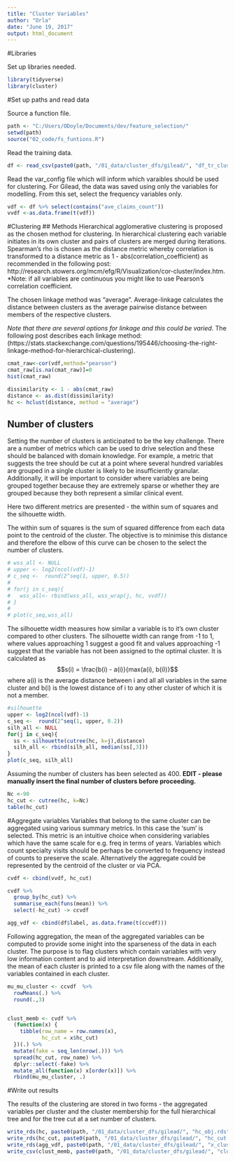 ```yaml
---
title: "Cluster Variables"
author: "Orla"
date: "June 19, 2017"
output: html_document
---
```



#Libraries

Set up libraries needed. 

```r
library(tidyverse)
library(cluster)
```



#Set up paths and read data 

Source a function file. 

```r
path <- "C:/Users/ODoyle/Documents/dev/feature_selection/"
setwd(path)
source("02_code/fs_funtions.R")
```

Read the training data.  
```r
df <- read_csv(paste0(path, "/01_data/cluster_dfs/gilead/", "df_tr_clust.csv"))

```

Read the var_config file which will inform which varaibles should be used for clustering. For Gilead, the data was saved using only the variables for modelling. From this set, select the frequency variables only. 

```r
vdf <- df %>% select(contains("ave_claims_count"))
vvdf <-as.data.frame(t(vdf))

```


#Clustering 
## Methods
Hierarchical agglomerative clustering is proposed as the chosen method for clustering. In hierarchical clustering each variable initiates in its own cluster and pairs of clusters are merged during iterations. Spearman's rho is chosen as the distance metric whereby correlation is transformed to a distance metric as 1 - abs(correlation_coefficient) as recommended in the following post: http://research.stowers.org/mcm/efg/R/Visualization/cor-cluster/index.htm. *Note: if all variables are continuous you might like to use Pearson's correlation coefficient. 

The chosen linkage method was "average". Average-linkage calculates the distance between clusters as the average pairwise distance between members of the respective clusters.  

*Note that there are several options for linkage and this could be varied*. The following post describes each linkage method: (https://stats.stackexchange.com/questions/195446/choosing-the-right-linkage-method-for-hierarchical-clustering). 



```r
cmat_raw<-cor(vdf,method="pearson")
cmat_raw[is.na(cmat_raw)]=0
hist(cmat_raw)
```
```r
dissimilarity <- 1 - abs(cmat_raw)
distance <- as.dist(dissimilarity)
hc <- hclust(distance, method = "average")
```

## Number of clusters
Setting the number of clusters is anticipated to be the key challenge. There are a number of metrics which can be used to drive selection and these should be balanced with domain knowledge. For example, a metric that suggests the tree should be cut at a point where several hundred variables are grouped in a single cluster is likely to be insufficiently granular. Additionally, it will be important to consider where variables are being grouped together because they are extremely sparse or whether they are grouped because they both represent a similar clinical event. 

Here two different metrics are presented - the within sum of squares and the silhouette width. 

The within sum of squares is the sum of squared difference from each data point to the centroid of the cluster. The objective is to minimise this distance and therefore the elbow of this curve can be chosen to the select the number of clusters. 

```r

# wss_all <- NULL
# upper <- log2(ncol(vdf)-1)
# c_seq <-  round(2^seq(1, upper, 0.5))
# 
# for(j in c_seq){
#   wss_all<- rbind(wss_all, wss_wrap(j, hc, vvdf))
# }
# 
# plot(c_seq,wss_all)
```

The silhouette width measures how similar a variable is to it's own cluster compared to other clusters. The silhouette width can range from -1 to 1, where values approaching 1 suggest a good fit and values approaching -1 suggest that the variable has not been assigned to the optimal cluster. It is calculated as 
$$s(i) = \frac{b(i) - a(i)}{max(a(i), b(i))}$$
where a(i) is the average distance between i and all all variables in the same cluster and b(i) is the lowest distance of i to any other cluster of which it is not a member. 

```r
#silhouette
upper <- log2(ncol(vdf)-1)
c_seq <-  round(2^seq(1, upper, 0.2))
silh_all <- NULL
for(j in c_seq){
  ss <- silhouette(cutree(hc, k=j),distance)
  silh_all <- rbind(silh_all, median(ss[,3]))
}
plot(c_seq, silh_all)
```

Assuming the number of clusters has been selected as 400. **EDIT - please manually insert the final number of clusters before proceeding.**

```r
Nc <-90
hc_cut <- cutree(hc, k=Nc)
table(hc_cut)
```
 


#Aggregate variables 
Variables that belong to the same cluster can be aggregated using various summary metrics. In this case the 'sum' is selected. This metric is an intuitive choice when considering variables which have the same scale for e.g. freq in terms of years. Variables which count specialty visits should be perhaps be converted to frequency instead of counts to preserve the scale. Alternatively the aggregate could be represented by the centroid of the cluster or via PCA. 

```r

cvdf <- cbind(vvdf, hc_cut)

cvdf %>% 
  group_by(hc_cut) %>% 
  summarise_each(funs(mean)) %>% 
  select(-hc_cut) -> ccvdf

agg_vdf <- cbind(df$label, as.data.frame(t(ccvdf)))
```

Following aggregation, the mean of the aggregated variables can be computed to provide some inight into the sparseness of the data in each cluster. The purpose is to flag clusters which contain variables with very low information content and to aid interpretation downstream. Additionally, the mean of each cluster is printed to a csv file along with the names of the variables contained in each cluster. 

```r
mu_mu_cluster <- ccvdf  %>%
  rowMeans(.) %>% 
  round(.,3)


clust_memb <- cvdf %>% 
  (function(x) {
    tibble(row_name = row.names(x),
           hc_cut = x$hc_cut)
  })(.) %>%
  mutate(fake = seq_len(nrow(.))) %>%
  spread(hc_cut, row_name) %>%
  dplyr::select(-fake) %>%
  mutate_all(function(x) x[order(x)]) %>% 
  rbind(mu_mu_cluster, .)

```

#Write out results

The results of the clustering are stored in two forms - the aggregated variables per cluster and the cluster membership for the full hierarchical tree and for the tree cut at a set number of clusters. 


```r
write_rds(hc, paste0(path, "/01_data/cluster_dfs/gilead/", "hc_obj.rds"))
write_rds(hc_cut, paste0(path, "/01_data/cluster_dfs/gilead/", "hc_cut.rds"))
write_rds(agg_vdf, paste0(path, "/01_data/cluster_dfs/gilead/", "x_clustering_tr_agg_mean.rds"))
write_csv(clust_memb, paste0(path, "/01_data/cluster_dfs/gilead/", "clust_memb_table.csv"), na="")
```


